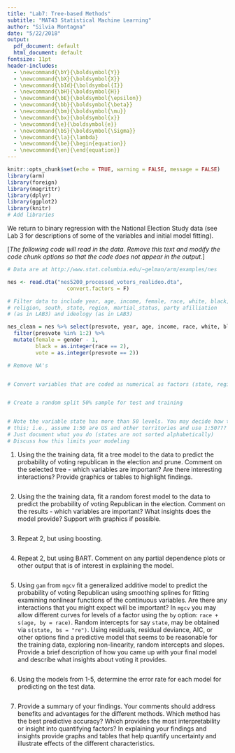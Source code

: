 ```yaml
---
title: "Lab7: Tree-based Methods"
subtitle: "MAT43 Statistical Machine Learning"
author: "Silvia Montagna"
date: "5/22/2018"
output:
  pdf_document: default
  html_document: default
fontsize: 11pt
header-includes:
  - \newcommand{\bY}{\boldsymbol{Y}}
  - \newcommand{\bX}{\boldsymbol{X}}
  - \newcommand{\bId}{\boldsymbol{I}}
  - \newcommand{\bH}{\boldsymbol{H}}
  - \newcommand{\bE}{\boldsymbol{\epsilon}}
  - \newcommand{\bb}{\boldsymbol{\beta}}
  - \newcommand{\bm}{\boldsymbol{\mu}}
  - \newcommand{\bx}{\boldsymbol{x}}
  - \newcommand{\e}{\boldsymbol{e}}
  - \newcommand{\bS}{\boldsymbol{\Sigma}}
  - \newcommand{\la}{\lambda}
  - \newcommand{\be}{\begin{equation}}
  - \newcommand{\en}{\end{equation}}
---
```


```r
knitr::opts_chunk$set(echo = TRUE, warning = FALSE, message = FALSE)
library(arm)
library(foreign)
library(magrittr)
library(dplyr)
library(ggplot2)
library(knitr)
# Add libraries
```

We return to binary regression with the National Election Study data (see Lab 3 for descriptions of some of the variables and initial model fitting). 

[*The following code will read in the data. Remove this text and modify the  code chunk options so that the code does not appear in the output.*]

```r
# Data are at http://www.stat.columbia.edu/~gelman/arm/examples/nes

nes <- read.dta("nes5200_processed_voters_realideo.dta",
                   convert.factors = F)

# Filter data to include year, age, income, female, race, white, black, 
# religion, south, state, region, martial_status, party afilliation
# (as in LAB3) and ideology (as in LAB3)

nes_clean = nes %>% select(presvote, year, age, income, race, white, black, gender, religion, south, state, region, marital_status, partyid3, ideo) %>%
  filter(presvote %in% 1:2) %>%
  mutate(female = gender - 1,
         black = as.integer(race == 2),
         vote = as.integer(presvote == 2))

# Remove NA's 


# Convert variables that are coded as numerical as factors (state, region, etc.) 


# Create a random split 50% sample for test and training


# Note the variable state has more than 50 levels. You may decide how to handle
# this; i.e., assume 1:50 are US and other territories and use 1:50???
# Just document what you do (states are not sorted alphabetically)
# Discuss how this limits your modeling
```

1.  Using the the training data, fit a tree model to the data to predict the probability of voting republican in the election and prune. Comment on the selected tree - which variables are important? Are there interesting interactions? Provide graphics or tables to highlight findings.

```r

```


2.  Using the the training data, fit a random forest model to the data to predict the probability of voting Republican in the election.  Comment on the  results - which variables are important?  What insights does the model provide? Support with graphics if possible.

```r

```



3. Repeat 2, but using boosting.

```r

```


4. Repeat 2, but using BART. Comment on any partial dependence plots or other output that is of interest in explaining the model.

```r

```



5.  Using `gam` from `mgcv`  fit a generalized additive model to predict the probability of voting Republican using smoothing splines for fitting examining nonlinear functions of the continuous variables.  Are there any interactions that you might expect will be important?
In `mgcv` you may allow different curves for levels of a factor using the `by` option:
`race + s(age, by = race)`.  Random intercepts for say `state`, may be obtained via `s(state, bs = "re")`. Using residuals, residual deviance, AIC, or other options find a predictive model that seems to be reasonable for the training data, exploring non-linearity, random intercepts and slopes. Provide a brief description of how you came up with your final model and describe what insights about voting it provides.

```r

```



6. Using the models from 1-5, determine the error rate for each model for predicting on the test data.

```r

```

7. Provide a summary of your findings. Your comments should address benefits and advantages for the different methods. Which method has the best predictive accuracy? Which provides the most interpretability or insight into quantifying factors? In explaining your findings and insights provide graphs and tables that help quantify uncertainty and illustrate effects of the different characteristics.

